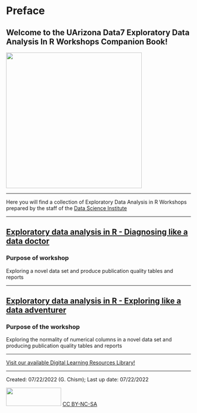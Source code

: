 # Preface {.unnumbered}

## Welcome to the UArizona Data7 Exploratory Data Analysis In R Workshops Companion Book!

![](images/DataScienceInstitute_ALTERNATE.png){width="370"}

------------------------------------------------------------------------

Here you will find a collection of Exploratory Data Analysis in R Workshops prepared by the staff of the [Data Science Institute](https://datascience.arizona.edu/)

------------------------------------------------------------------------

## [Exploratory data analysis in R - Diagnosing like a data doctor](https://github.com/Gchism94/Data7_EDA_In_R_Workshops/tree/main/EDA_In_R_Summer1)

### Purpose of workshop

Exploring a novel data set and produce publication quality tables and reports

------------------------------------------------------------------------

## [Exploratory data analysis in R - Exploring like a data adventurer](https://github.com/Gchism94/Data7_EDA_In_R_Workshops/tree/main/EDA_In_R_Summer2)

### Purpose of the workshop

Exploring the normality of numerical columns in a novel data set and producing publication quality tables and reports

------------------------------------------------------------------------

[Visit our available Digital Learning Resources Library!](https://github.com/ua-data7/LearningResources/wiki)

------------------------------------------------------------------------

Created: 07/22/2022 (G. Chism); Last up date: 07/22/2022

<img src="https://upload.wikimedia.org/wikipedia/commons/thumb/4/4b/CC_BY-NC-SA.svg/800px-CC_BY-NC-SA.svg.png?20181117113353" width="150" height="50"/> [CC BY-NC-SA](https://creativecommons.org/licenses/by-nc-sa/4.0/)
